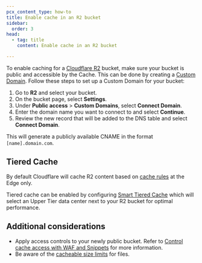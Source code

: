 ```yaml
---
pcx_content_type: how-to
title: Enable cache in an R2 bucket
sidebar:
  order: 3
head:
  - tag: title
    content: Enable cache in an R2 bucket

---
```


To enable caching for a [Cloudflare R2](/r2/) bucket, make sure your bucket is public and accessible by the Cache. This can be done by creating a [Custom Domain](/r2/buckets/public-buckets/#custom-domains). Follow these steps to set up a Custom Domain for your bucket:

1. Go to **R2** and select your bucket.
2. On the bucket page, select **Settings**.
3. Under **Public access** > **Custom Domains**, select **Connect Domain**.
4. Enter the domain name you want to connect to and select **Continue**.
5. Review the new record that will be added to the DNS table and select **Connect Domain**.

This will generate a publicly available CNAME in the format `[name].domain.com`.

## Tiered Cache

By default Cloudflare will cache R2 content based on [cache rules](/cache/how-to/cache-rules/) at the Edge only.

Tiered cache can be enabled by configuring [Smart Tiered Cache](/cache/how-to/tiered-cache/#smart-tiered-cache) which will select an Upper Tier data center next to your R2 bucket for optimal performance.

## Additional considerations

- Apply access controls to your newly public bucket. Refer to [Control cache access with WAF and Snippets](/cache/interaction-cloudflare-products/waf-snippets/) for more information.
- Be aware of the [cacheable size limits](/cache/concepts/default-cache-behavior/#cacheable-size-limits) for files.
